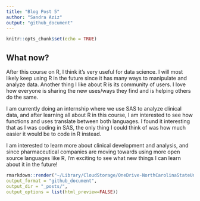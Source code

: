 ```yaml
---
title: "Blog Post 5"
author: "Sandra Aziz"
output: "github_document"
---
```


```r
knitr::opts_chunk$set(echo = TRUE)
```

## What now?

After this course on R, I think it's very useful for data science. I will most likely keep using R in the future since it has many ways to manipulate and analyze data. Another thing I like about R is its community of users. I love how everyone is sharing the new uses/ways they find and is helping others do the same.  

I am currently doing an internship where we use SAS to analyze clinical data, and after learning all about R in this course, I am interested to see how functions and uses translate between both languages. I found it interesting that as I was coding in SAS, the only thing I could think of was how much easier it would be to code in R instead.  

I am interested to learn more about clinical development and analysis, and since pharmaceutical companies are moving towards using more open source languages like R, I'm exciting to see what new things I can learn about it in the future!  


```r
rmarkdown::render("~/Library/CloudStorage/OneDrive-NorthCarolinaStateUniversity/NCSU/Summer2023/ST 558/saziz12.github.io2/_Rmd/2023-07-27-blog-post-5.Rmd",
output_format = "github_document", 
output_dir = "_posts/",
output_options = list(html_preview=FALSE))
```